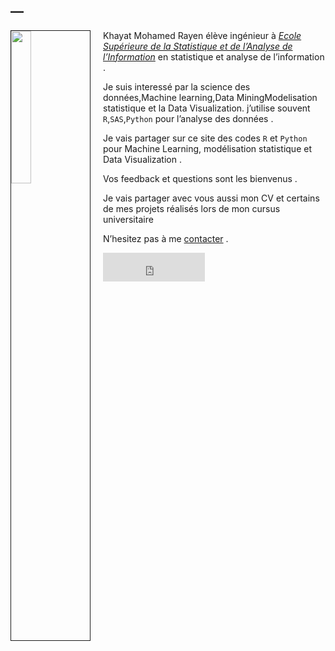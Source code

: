 ---
---



<link rel="stylesheet" href="styles.css" type="text/css">

<img src="images/pcv.jpg" style="width:25%; border:1px solid; margin-right: 20px" align="left">

Khayat Mohamed Rayen élève ingénieur à   [*Ecole Supérieure de la Statistique et de l'Analyse de l'Information*](http://www.essai.rnu.tn/accueil.htm)  en statistique et analyse de l'information .



Je suis interessé par la science des données,Machine learning,Data MiningModelisation statistique et la Data Visualization.   j'utilise souvent  `R`,`SAS`,`Python` pour l'analyse des données  . 

Je vais partager sur ce site des codes `R` et `Python` pour  Machine Learning, modélisation statistique et Data Visualization .

Vos feedback et questions sont les bienvenus .

Je vais partager avec vous aussi mon CV et certains de mes projets réalisés lors de mon cursus universitaire 

 

N'hesitez pas à me  [ contacter](mailto:khayatrayen95@gmail.com) .



<iframe src="https://www.facebook.com/plugins/like.php?href=https%3A%2F%2Fkhayatrayen.github.io&width=163&layout=button_count&action=like&size=large&show_faces=true&share=true&height=46&appId=874215545998179" width="163" height="46" style="border:none;overflow:hidden" scrolling="no" frameborder="0" allowTransparency="true" allow="encrypted-media"></iframe>








